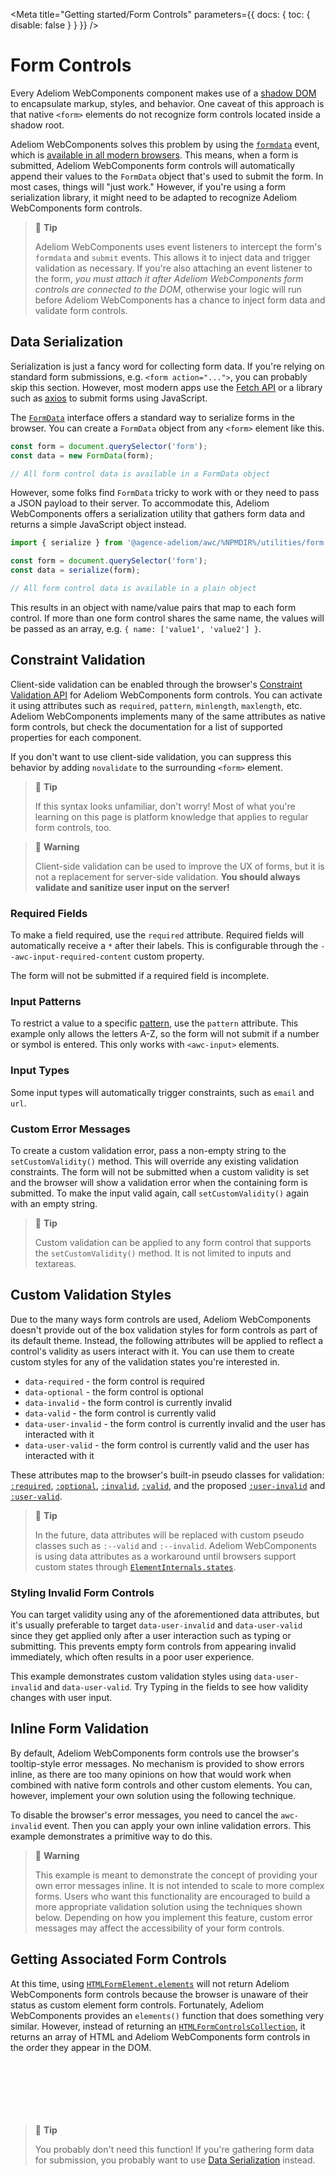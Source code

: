 
<Meta title="Getting started/Form Controls" parameters={{ docs: { toc: { disable: false } } }} />

# Form Controls

Every Adeliom WebComponents component makes use of a [shadow DOM](https://developer.mozilla.org/en-US/docs/Web/Web_Components/Using_shadow_DOM) to encapsulate markup, styles, and behavior. One caveat of this approach is that native `<form>` elements do not recognize form controls located inside a shadow root.

Adeliom WebComponents solves this problem by using the [`formdata`](https://developer.mozilla.org/en-US/docs/Web/API/HTMLFormElement/formdata_event) event, which is [available in all modern browsers](https://caniuse.com/mdn-api_htmlformelement_formdata_event). This means, when a form is submitted, Adeliom WebComponents form controls will automatically append their values to the `FormData` object that's used to submit the form. In most cases, things will "just work." However, if you're using a form serialization library, it might need to be adapted to recognize Adeliom WebComponents form controls.

> 📘 **Tip**
>
> Adeliom WebComponents uses event listeners to intercept the form's `formdata` and `submit` events. This allows it to inject data and trigger validation as necessary. If you're also attaching an event listener to the form, _you must attach it after Adeliom WebComponents form controls are connected to the DOM_, otherwise your logic will run before Adeliom WebComponents has a chance to inject form data and validate form controls.

## Data Serialization

Serialization is just a fancy word for collecting form data. If you're relying on standard form submissions, e.g. `<form action="...">`, you can probably skip this section. However, most modern apps use the [Fetch API](https://developer.mozilla.org/en-US/docs/Web/API/Fetch_API) or a library such as [axios](https://github.com/axios/axios) to submit forms using JavaScript.

The [`FormData`](https://developer.mozilla.org/en-US/docs/Web/API/FormData) interface offers a standard way to serialize forms in the browser. You can create a `FormData` object from any `<form>` element like this.

```js
const form = document.querySelector('form');
const data = new FormData(form);

// All form control data is available in a FormData object
```

However, some folks find `FormData` tricky to work with or they need to pass a JSON payload to their server. To accommodate this, Adeliom WebComponents offers a serialization utility that gathers form data and returns a simple JavaScript object instead.

```js
import { serialize } from '@agence-adeliom/awc/%NPMDIR%/utilities/form.js';

const form = document.querySelector('form');
const data = serialize(form);

// All form control data is available in a plain object
```

This results in an object with name/value pairs that map to each form control. If more than one form control shares the same name, the values will be passed as an array, e.g. `{ name: ['value1', 'value2'] }`.

## Constraint Validation

Client-side validation can be enabled through the browser's [Constraint Validation API](https://developer.mozilla.org/en-US/docs/Web/Guide/HTML/HTML5/Constraint_validation) for Adeliom WebComponents form controls. You can activate it using attributes such as `required`, `pattern`, `minlength`, `maxlength`, etc. Adeliom WebComponents implements many of the same attributes as native form controls, but check the documentation for a list of supported properties for each component.

If you don't want to use client-side validation, you can suppress this behavior by adding `novalidate` to the surrounding `<form>` element.

> 📘 **Tip**
>
> If this syntax looks unfamiliar, don't worry! Most of what you're learning on this page is platform knowledge that applies to regular form controls, too.

> 🚧 **Warning**
>
> Client-side validation can be used to improve the UX of forms, but it is not a replacement for server-side validation. **You should always validate and sanitize user input on the server!**

### Required Fields

To make a field required, use the `required` attribute. Required fields will automatically receive a `*` after their labels. This is configurable through the `--awc-input-required-content` custom property.

The form will not be submitted if a required field is incomplete.

<Canvas of={DocsStories.RequiredFields} />

### Input Patterns

To restrict a value to a specific [pattern](https://developer.mozilla.org/en-US/docs/Web/HTML/Attributes/pattern), use the `pattern` attribute. This example only allows the letters A-Z, so the form will not submit if a number or symbol is entered. This only works with `<awc-input>` elements.

<Canvas of={DocsStories.InputPatterns} />

### Input Types

Some input types will automatically trigger constraints, such as `email` and `url`.

<Canvas of={DocsStories.InputTypes} />

### Custom Error Messages

To create a custom validation error, pass a non-empty string to the `setCustomValidity()` method. This will override any existing validation constraints. The form will not be submitted when a custom validity is set and the browser will show a validation error when the containing form is submitted. To make the input valid again, call `setCustomValidity()` again with an empty string.

<Canvas of={DocsStories.CustomErrorMessages} />

> 📘 **Tip**
>
> Custom validation can be applied to any form control that supports the `setCustomValidity()` method. It is not limited to inputs and textareas.

## Custom Validation Styles

Due to the many ways form controls are used, Adeliom WebComponents doesn't provide out of the box validation styles for form controls as part of its default theme. Instead, the following attributes will be applied to reflect a control's validity as users interact with it. You can use them to create custom styles for any of the validation states you're interested in.

- `data-required` - the form control is required
- `data-optional` - the form control is optional
- `data-invalid` - the form control is currently invalid
- `data-valid` - the form control is currently valid
- `data-user-invalid` - the form control is currently invalid and the user has interacted with it
- `data-user-valid` - the form control is currently valid and the user has interacted with it

These attributes map to the browser's built-in pseudo classes for validation: [`:required`](https://developer.mozilla.org/en-US/docs/Web/CSS/:required), [`:optional`](https://developer.mozilla.org/en-US/docs/Web/CSS/:optional), [`:invalid`](https://developer.mozilla.org/en-US/docs/Web/CSS/:invalid), [`:valid`](https://developer.mozilla.org/en-US/docs/Web/CSS/:valid), and the proposed [`:user-invalid`](https://developer.mozilla.org/en-US/docs/Web/CSS/:user-invalid) and [`:user-valid`](https://developer.mozilla.org/en-US/docs/Web/CSS/:user-valid).

> 📘 **Tip**
>
> In the future, data attributes will be replaced with custom pseudo classes such as `:--valid` and `:--invalid`. Adeliom WebComponents is using data attributes as a workaround until browsers support custom states through [`ElementInternals.states`](https://developer.mozilla.org/en-US/docs/Web/API/ElementInternals/states).

### Styling Invalid Form Controls

You can target validity using any of the aforementioned data attributes, but it's usually preferable to target `data-user-invalid` and `data-user-valid` since they get applied only after a user interaction such as typing or submitting. This prevents empty form controls from appearing invalid immediately, which often results in a poor user experience.

This example demonstrates custom validation styles using `data-user-invalid` and `data-user-valid`. Try Typing in the fields to see how validity changes with user input.

<Canvas of={DocsStories.StylingInvalidFormControls} />

## Inline Form Validation

By default, Adeliom WebComponents form controls use the browser's tooltip-style error messages. No mechanism is provided to show errors inline, as there are too many opinions on how that would work when combined with native form controls and other custom elements. You can, however, implement your own solution using the following technique.

To disable the browser's error messages, you need to cancel the `awc-invalid` event. Then you can apply your own inline validation errors. This example demonstrates a primitive way to do this.

<Canvas of={DocsStories.InlineFormValidation} />

> 🚧 **Warning**
>
> This example is meant to demonstrate the concept of providing your own error messages inline. It is not intended to scale to more complex forms. Users who want this functionality are encouraged to build a more appropriate validation solution using the techniques shown below. Depending on how you implement this feature, custom error messages may affect the accessibility of your form controls.

## Getting Associated Form Controls

At this time, using [`HTMLFormElement.elements`](https://developer.mozilla.org/en-US/docs/Web/API/HTMLFormElement/elements) will not return Adeliom WebComponents form controls because the browser is unaware of their status as custom element form controls. Fortunately, Adeliom WebComponents provides an `elements()` function that does something very similar. However, instead of returning an [`HTMLFormControlsCollection`](https://developer.mozilla.org/en-US/docs/Web/API/HTMLFormControlsCollection), it returns an array of HTML and Adeliom WebComponents form controls in the order they appear in the DOM.

```js
import { getFormControls } from '@agence-adeliom/awc/%NPMDIR%/utilities/form.js';

const form = document.querySelector('#my-form');
const formControls = getFormControls(form);

console.log(formControls); // e.g. [input, AWC-input, ...]
```

> 📘 **Tip**
>
> You probably don't need this function! If you're gathering form data for submission, you probably want to use [Data Serialization](#data-serialization) instead.
